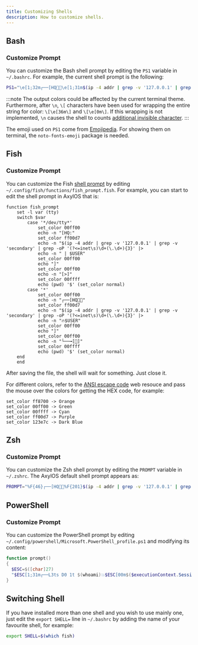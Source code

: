 ```yaml
---
title: Customizing Shells
description: How to customize shells.
---
```


## Bash

### Customize Prompt
You can customize the Bash shell prompt by editing the `PS1` variable in `~/.bashrc`. For example, the current shell prompt is the following:
```bash
PS1="\e[1;32m┌──[HQ🚀🌐\e[1;31m$(ip -4 addr | grep -v '127.0.0.1' | grep -v 'secondary' | grep -oP '(?<=inet\s)\d+(\.\d+){3}' | sed -z 's/\n/|/g;s/|\$/\n/' | rev | cut -c 2- | rev)🔥\u\e[1;32m]\n└──╼[👾]\[\e[1;36m\]\$(pwd) $ \[\e[0m\]"
```
:::note
The output colors could be affected by the current terminal theme. Furthermore, after `\n`, `\[` characters have been used for wrapping the entire string for color: `\[\e[36m\]` and `\[\e[0m\]`. If this wrapping is not implemented, `\n` causes the shell to counts [additional invisible character](https://superuser.com/questions/382456/why-does-this-bash-prompt-sometimes-keep-part-of-previous-commands-when-scrollin).
:::

The emoji used on `PS1` come from [Emojipedia](https://emojipedia.org/). For showing them on terminal, the `noto-fonts-emoji` package is needed.

## Fish

### Customize Prompt

You can customize the Fish [shell prompt](https://fishshell.com/docs/current/tutorial.html#prompt) by editing `~/.config/fish/functions/fish_prompt.fish`. For example, you can start to edit the shell prompt in AxylOS that is:
```fish
function fish_prompt
    set -l var (tty)
    switch $var
        case '*/dev/tty*'
            set_color 00ff00
            echo -n "[HQ:"
            set_color ff00d7
            echo -n "$(ip -4 addr | grep -v '127.0.0.1' | grep -v 'secondary' | grep -oP '(?<=inet\s)\d+(\.\d+){3}' |>
            echo -n " | $USER"
            set_color 00ff00
            echo "]"
            set_color 00ff00
            echo -n "[>]"
            set_color 00ffff
            echo (pwd) '$' (set_color normal)
        case '*'
            set_color 00ff00
            echo -n "┌──[HQ🚀🌐"
            set_color ff00d7
            echo -n "$(ip -4 addr | grep -v '127.0.0.1' | grep -v 'secondary' | grep -oP '(?<=inet\s)\d+(\.\d+){3}' |>
            echo -n "🔥$USER"
            set_color 00ff00
            echo "]"
            set_color 00ff00
            echo -n "└──╼[👾]"
            set_color 00ffff
            echo (pwd) '$' (set_color normal)
    end
    end
```
After saving the file, the shell will wait for something. Just close it.

For different colors, refer to the [ANSI escape code](https://en.wikipedia.org/wiki/ANSI_escape_code#8-bit) web resouce and pass the mouse over the colors for getting the HEX code, for example:
```
set_color ff8700 -> Orange
set_color 00ff00 -> Green
set_color 00ffff -> Cyan
set_color ff00d7 -> Purple
set_color 123e7c -> Dark Blue
```

## Zsh

### Customize Prompt

You can customize the Zsh shell prompt by editing the `PROMPT` variable in `~/.zshrc`. The AxylOS default shell prompt appears as:
```bash
PROMPT="%F{46}┌──[HQ🚀🌐%F{201}$(ip -4 addr | grep -v '127.0.0.1' | grep -v 'secondary' | grep -oP '(?<=inet\s)\d+(\.\d+){3}' | sed -z 's/\n/|/g;s/|\$/\n/' | rev | cut -c 2- | rev)🔥%n%F{46}]"$'\n'"└──╼[👾]%F{44}%~ $%f "
```

## PowerShell

### Customize Prompt

You can customize the PowerShell prompt by editing `~/.config/powershell/Microsoft.PowerShell_profile.ps1` and modifying its content:
```powershell
function prompt()
{
  $ESC=$([char]27)
  "$ESC[1;31m┌──L3ts D0 1t $(whoami)💥$ESC[00m$($executionContext.SessionState.Path.CurrentLocation)$("`r`n$ESC[1;34m└──╼Weaponizing PowerShell...🚀>$ESC[00m" * ($nestedPromptLevel + 1)) ";
}
```

## Switching Shell

If you have installed more than one shell and you wish to use mainly one, just edit the `export SHELL=` line in `~/.bashrc` by adding the name of your favourite shell, for example:
```bash
export SHELL=$(which fish)
```

<ImageComponent />
